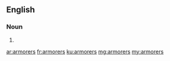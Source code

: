 ==English==

===Noun===
{{head|en|plural}}

# {{plural of|armorer|lang=en|nocat=1}}

[[ar:armorers]]
[[fr:armorers]]
[[ku:armorers]]
[[mg:armorers]]
[[my:armorers]]